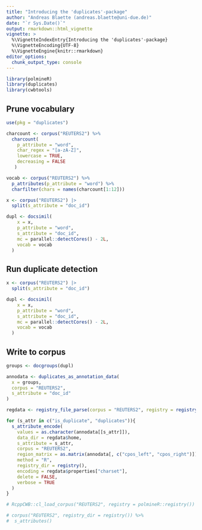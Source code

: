 ```yaml
---
title: "Introducing the 'duplicates'-package"
author: "Andreas Blaette (andreas.blaette@uni-due.de)"
date: "`r Sys.Date()`"
output: rmarkdown::html_vignette
vignette: >
  %\VignetteIndexEntry{Introducing the 'duplicates'-package}
  %\VignetteEncoding{UTF-8}
  %\VignetteEngine{knitr::rmarkdown}
editor_options: 
  chunk_output_type: console
---
```


```r
library(polmineR)
library(duplicates)
library(cwbtools)
```


## Prune vocabulary

```r
use(pkg = "duplicates")

charcount <- corpus("REUTERS2") %>%
  charcount(
    p_attribute = "word",
    char_regex = "[a-zA-Z]",
    lowercase = TRUE,
    decreasing = FALSE
   )

vocab <- corpus("REUTERS2") %>% 
  p_attributes(p_attribute = "word") %>% 
  charfilter(chars = names(charcount[1:12]))

x <- corpus("REUTERS2") |>
  split(s_attribute = "doc_id")

dupl <- docsimil(
    x = x,
    p_attribute = "word",
    s_attribute = "doc_id",
    mc = parallel::detectCores() - 2L,
    vocab = vocab
  )
```


## Run duplicate detection


```r
x <- corpus("REUTERS2") |>
  split(s_attribute = "doc_id")

dupl <- docsimil(
    x = x,
    p_attribute = "word",
    s_attribute = "doc_id",
    mc = parallel::detectCores() - 2L,
    vocab = vocab
  )
```


## Write to corpus

```r
groups <- docgroups(dupl)

annodata <- duplicates_as_annotation_data(
  x = groups,
  corpus = "REUTERS2",
  s_attribute = "doc_id"
)
```


```r
regdata <- registry_file_parse(corpus = "REUTERS2", registry = registry())

for (s_attr in c("is_duplicate", "duplicates")){
  s_attribute_encode(
    values = as.character(annodata[[s_attr]]),
    data_dir = regdata$home,
    s_attribute = s_attr,
    corpus = "REUTERS2",
    region_matrix = as.matrix(annodata[, c("cpos_left", "cpos_right")]),
    method = "R",
    registry_dir = registry(),
    encoding = regdata$properties["charset"],
    delete = FALSE,
    verbose = TRUE
  )
}

# RcppCWB::cl_load_corpus("REUTERS2", registry = polmineR::registry())

# corpus("REUTERS2", registry_dir = registry()) %>% 
#  s_attributes()
```
